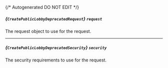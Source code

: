 {/* Autogenerated DO NOT EDIT  */}

##### *{`CreatePublicLobbyDeprecatedRequest`}* `request`
The request object to use for the request.
<Collapsible>
    <CreatePublicLobbyDeprecatedRequest/>
</Collapsible>

---
##### *{`CreatePublicLobbyDeprecatedSecurity`}* `security`
The security requirements to use for the request.
<Collapsible>
    <CreatePublicLobbyDeprecatedSecurity/>
</Collapsible>


